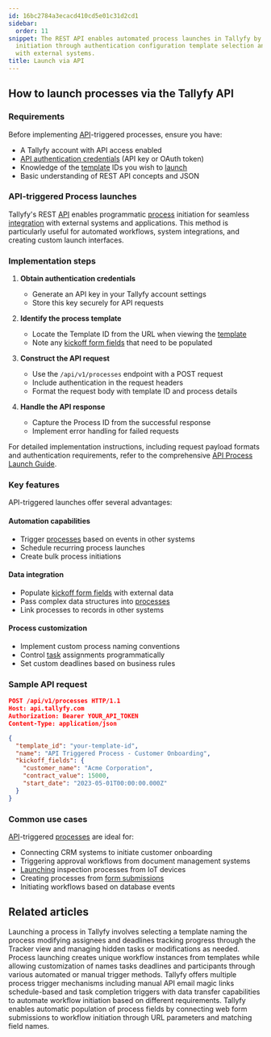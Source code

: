 ```yaml
---
id: 16bc2784a3ecacd410cd5e01c31d2cd1
sidebar:
  order: 11
snippet: The REST API enables automated process launches in Tallyfy by allowing programmatic
  initiation through authentication configuration template selection and data integration
  with external systems.
title: Launch via API
---
```


## How to launch processes via the Tallyfy API

### Requirements

Before implementing [API](/products/pro/integrations/open-api/)-triggered processes, ensure you have:
- A Tallyfy account with API access enabled
- [API authentication credentials](/products/pro/integrations/open-api/code-samples/authentication/) (API key or OAuth token)
- Knowledge of the [template](/products/pro/documenting/templates/) IDs you wish to [launch](/products/pro/launching/)
- Basic understanding of REST API concepts and JSON

### API-triggered Process launches

Tallyfy's REST [API](/products/pro/integrations/open-api/) enables programmatic [process](/products/pro/tracking-and-tasks/processes/) initiation for seamless [integration](/products/pro/integrations/) with external systems and applications. This method is particularly useful for automated workflows, system integrations, and creating custom launch interfaces.

### Implementation steps

1. **Obtain authentication credentials**
   - Generate an API key in your Tallyfy account settings
   - Store this key securely for API requests

2. **Identify the process template**
   - Locate the Template ID from the URL when viewing the [template](/products/pro/documenting/templates/)
   - Note any [kickoff form fields](/products/pro/launching/triggers/kick-off-forms/) that need to be populated

3. **Construct the API request**
   - Use the `/api/v1/processes` endpoint with a POST request
   - Include authentication in the request headers
   - Format the request body with template ID and process details

4. **Handle the API response**
   - Capture the Process ID from the successful response
   - Implement error handling for failed requests

For detailed implementation instructions, including request payload formats and authentication requirements, refer to the comprehensive [API Process Launch Guide](/products/pro/integrations/open-api/code-samples/processes/launch-process.mdx).

### Key features

API-triggered launches offer several advantages:

#### Automation capabilities
- Trigger [processes](/products/pro/tracking-and-tasks/processes/) based on events in other systems
- Schedule recurring process launches
- Create bulk process initiations

#### Data integration
- Populate [kickoff form fields](/products/pro/launching/triggers/kick-off-forms/) with external data
- Pass complex data structures into [processes](/products/pro/tracking-and-tasks/processes/)
- Link processes to records in other systems

#### Process customization
- Implement custom process naming conventions
- Control [task](/products/pro/tracking-and-tasks/tasks/) assignments programmatically
- Set custom deadlines based on business rules

### Sample API request

```json
POST /api/v1/processes HTTP/1.1
Host: api.tallyfy.com
Authorization: Bearer YOUR_API_TOKEN
Content-Type: application/json

{
  "template_id": "your-template-id",
  "name": "API Triggered Process - Customer Onboarding",
  "kickoff_fields": {
    "customer_name": "Acme Corporation",
    "contract_value": 15000,
    "start_date": "2023-05-01T00:00:00.000Z"
  }
}
```

### Common use cases

[API](/products/pro/integrations/open-api/)-triggered [processes](/products/pro/tracking-and-tasks/processes/) are ideal for:
- Connecting CRM systems to initiate customer onboarding
- Triggering approval workflows from document management systems
- [Launching](/products/pro/launching/) inspection processes from IoT devices
- Creating processes from [form submissions](/products/pro/launching/triggers/kick-off-forms/)
- Initiating workflows based on database events


## Related articles
<CardGrid>
<LinkTitleCard header="<b>Launching > Launch manually</b>" href="/products/pro/launching/how-can-i-launch-a-process-in-tallyfy/" > Launching a process in Tallyfy involves selecting a template naming the process modifying assignees and deadlines tracking progress through the Tracker view and managing hidden tasks or modifications as needed. </LinkTitleCard>
<LinkTitleCard header="<b>Pro > Launching</b>" href="/products/pro/launching/" > Process launching creates unique workflow instances from templates while allowing customization of names tasks deadlines and participants through various automated or manual trigger methods. </LinkTitleCard>
<LinkTitleCard header="<b>Launching > Triggers</b>" href="/products/pro/launching/triggers/" > Tallyfy offers multiple process trigger mechanisms including manual API email magic links schedule-based and task completion triggers with data transfer capabilities to automate workflow initiation based on different requirements. </LinkTitleCard>
<LinkTitleCard header="<b>Launching > Launch a process from a web form</b>" href="/products/pro/launching/how-to-launch-a-tallyfy-process-from-a-webform/" > Tallyfy enables automatic population of process fields by connecting web form submissions to workflow initiation through URL parameters and matching field names. </LinkTitleCard>
</CardGrid>